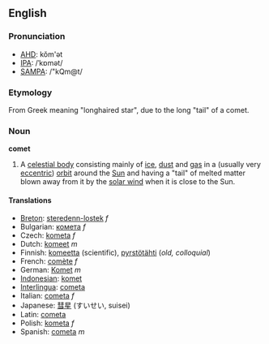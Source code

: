 ==English==
===Pronunciation===
*[[w:AHD|AHD]]: kŏm'ət
*[[w:IPA|IPA]]: /ˈkɒmət/
*[[w:SAMPA|SAMPA]]: /"kQm@t/

=== Etymology ===
From Greek meaning "longhaired star", due to the long "tail" of a comet.

===Noun===
'''comet'''

#A [[celestial body]] consisting mainly of [[ice]], [[dust]] and [[gas]] in a (usually very [[eccentric]]) [[orbit]] around the [[Sun]] and having a "tail" of melted matter blown away from it by the [[solar wind]] when it is close to the Sun.

====Translations====
*[[Breton]]: [[steredenn-lostek]] ''f''
*Bulgarian: [[комета]] ''f''
*Czech: [[kometa]] ''f''
*Dutch: [[komeet]] ''m''
*Finnish: [[komeetta]] (scientific), [[pyrstötähti]] (''old, colloquial'')
*French: [[comète]] ''f''
*German: [[Komet]] ''m''
*[[Indonesian]]: [[komet]]
*[[Interlingua]]: [[cometa]]
*Italian: [[cometa]] ''f''
*Japanese: [[彗星]] (すいせい, suisei)
*Latin: [[cometa]]
*Polish: [[kometa]] ''f''
*Spanish: [[cometa]] ''m''